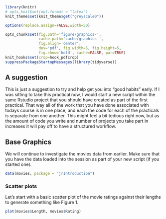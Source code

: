 ```r
library(knitr)
# opts_knit$set(out.format = "latex")
knit_theme$set(knit_theme$get("greyscale0"))

options(replace.assign=FALSE,width=50)

opts_chunk$set(fig.path='figure/graphics-', 
               cache.path='cache/graphics-', 
               fig.align='center', 
               dev='pdf', fig.width=5, fig.height=5, 
               fig.show='hold', cache=FALSE, par=TRUE)
knit_hooks$set(crop=hook_pdfcrop)
suppressPackageStartupMessages(library(tidyverse))
```

## A suggestion

This is just a suggestion to try and help get you into "good habits" early. If I was sitting to take this practical now, I would start a new script within the same Rstudio project that you should have created as part of the first practical. That way all of the work that you have done associated with todays course is in one place, and each the code for each of the practicals is separate from one another. This might feel a bit tedious right now, but as the amount of code you write and number of projects you take part in increases it will pay off to have a structured workflow. 

## Base Graphics

We will continue to investigate the movies data from earlier. Make sure that you have the data loaded into the session as part of your new script (if you started one).

```r
data(movies, package = "jrIntroduction")
```

### Scatter plots

Let's start with a basic scatter plot of the movie ratings against their lengths to generate something like Figure 1.

```r
plot(movies$Length, movies$Rating)
```

